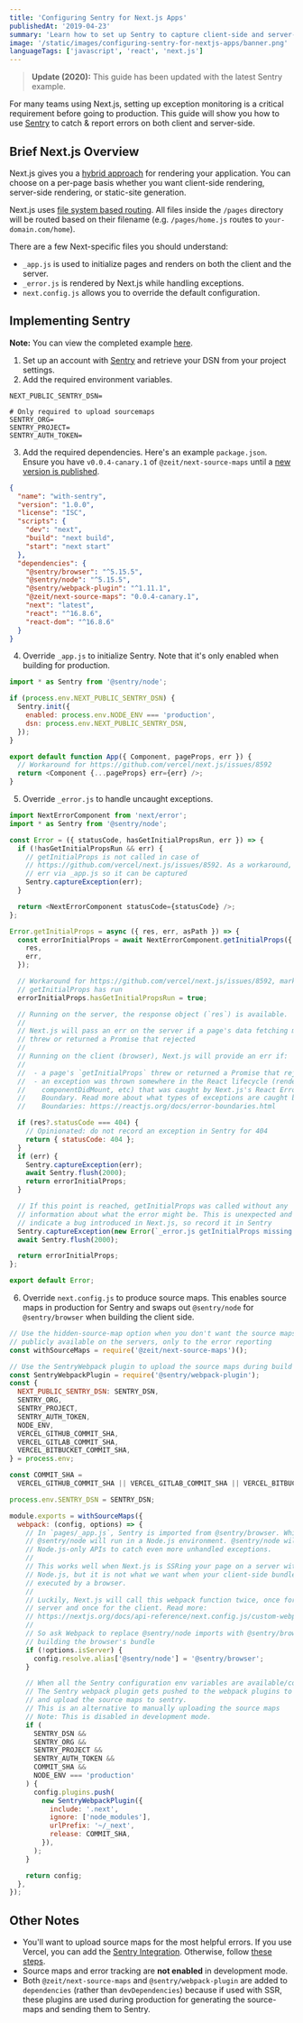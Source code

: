 ```yaml
---
title: 'Configuring Sentry for Next.js Apps'
publishedAt: '2019-04-23'
summary: 'Learn how to set up Sentry to capture client-side and server-side exceptions for Next.js applications.'
image: '/static/images/configuring-sentry-for-nextjs-apps/banner.png'
languageTags: ['javascript', 'react', 'next.js']
---
```


> **Update (2020):** This guide has been updated with the latest Sentry example.

For many teams using Next.js, setting up exception monitoring is a critical requirement before going to production.
This guide will show you how to use [Sentry](https://sentry.io) to catch & report errors on both client and server-side.

## Brief Next.js Overview

Next.js gives you a [hybrid approach](https://vercel.com/blog/nextjs-server-side-rendering-vs-static-generation) for rendering your application.
You can choose on a per-page basis whether you want client-side rendering, server-side rendering, or static-site generation.

Next.js uses [file system based routing](https://nextjs.org/docs/routing/introduction).
All files inside the `/pages` directory will be routed based on their filename (e.g. `/pages/home.js` routes to `your-domain.com/home`).

There are a few Next-specific files you should understand:

- `_app.js` is used to initialize pages and renders on both the client and the server.
- `_error.js` is rendered by Next.js while handling exceptions.
- `next.config.js` allows you to override the default configuration.

## Implementing Sentry

**Note:** You can view the completed example [here](https://github.com/vercel/next.js/tree/canary/examples/with-sentry).

1. Set up an account with [Sentry](https://sentry.io) and retrieve your DSN from your project settings.
2. Add the required environment variables.

```bash:.env.local
NEXT_PUBLIC_SENTRY_DSN=

# Only required to upload sourcemaps
SENTRY_ORG=
SENTRY_PROJECT=
SENTRY_AUTH_TOKEN=
```

3. Add the required dependencies. Here's an example `package.json`. Ensure you have `v0.0.4-canary.1` of `@zeit/next-source-maps` until a [new version is published](https://github.com/vercel/next-plugins/issues/634).

```json:package.json
{
  "name": "with-sentry",
  "version": "1.0.0",
  "license": "ISC",
  "scripts": {
    "dev": "next",
    "build": "next build",
    "start": "next start"
  },
  "dependencies": {
    "@sentry/browser": "^5.15.5",
    "@sentry/node": "^5.15.5",
    "@sentry/webpack-plugin": "^1.11.1",
    "@zeit/next-source-maps": "0.0.4-canary.1",
    "next": "latest",
    "react": "^16.8.6",
    "react-dom": "^16.8.6"
  }
}
```

4. Override `_app.js` to initialize Sentry. Note that it's only enabled when building for production.

```jsx:pages/_app.js
import * as Sentry from '@sentry/node';

if (process.env.NEXT_PUBLIC_SENTRY_DSN) {
  Sentry.init({
    enabled: process.env.NODE_ENV === 'production',
    dsn: process.env.NEXT_PUBLIC_SENTRY_DSN,
  });
}

export default function App({ Component, pageProps, err }) {
  // Workaround for https://github.com/vercel/next.js/issues/8592
  return <Component {...pageProps} err={err} />;
}
```

5. Override `_error.js` to handle uncaught exceptions.

```jsx:pages/_error.js
import NextErrorComponent from 'next/error';
import * as Sentry from '@sentry/node';

const Error = ({ statusCode, hasGetInitialPropsRun, err }) => {
  if (!hasGetInitialPropsRun && err) {
    // getInitialProps is not called in case of
    // https://github.com/vercel/next.js/issues/8592. As a workaround, we pass
    // err via _app.js so it can be captured
    Sentry.captureException(err);
  }

  return <NextErrorComponent statusCode={statusCode} />;
};

Error.getInitialProps = async ({ res, err, asPath }) => {
  const errorInitialProps = await NextErrorComponent.getInitialProps({
    res,
    err,
  });

  // Workaround for https://github.com/vercel/next.js/issues/8592, mark when
  // getInitialProps has run
  errorInitialProps.hasGetInitialPropsRun = true;

  // Running on the server, the response object (`res`) is available.
  //
  // Next.js will pass an err on the server if a page's data fetching methods
  // threw or returned a Promise that rejected
  //
  // Running on the client (browser), Next.js will provide an err if:
  //
  //  - a page's `getInitialProps` threw or returned a Promise that rejected
  //  - an exception was thrown somewhere in the React lifecycle (render,
  //    componentDidMount, etc) that was caught by Next.js's React Error
  //    Boundary. Read more about what types of exceptions are caught by Error
  //    Boundaries: https://reactjs.org/docs/error-boundaries.html

  if (res?.statusCode === 404) {
    // Opinionated: do not record an exception in Sentry for 404
    return { statusCode: 404 };
  }
  if (err) {
    Sentry.captureException(err);
    await Sentry.flush(2000);
    return errorInitialProps;
  }

  // If this point is reached, getInitialProps was called without any
  // information about what the error might be. This is unexpected and may
  // indicate a bug introduced in Next.js, so record it in Sentry
  Sentry.captureException(new Error(`_error.js getInitialProps missing data at path: ${asPath}`));
  await Sentry.flush(2000);

  return errorInitialProps;
};

export default Error;
```

6. Override `next.config.js` to produce source maps. This enables source maps in production for Sentry and swaps out `@sentry/node` for `@sentry/browser` when building the client side.

```js:next.config.js
// Use the hidden-source-map option when you don't want the source maps to be
// publicly available on the servers, only to the error reporting
const withSourceMaps = require('@zeit/next-source-maps')();

// Use the SentryWebpack plugin to upload the source maps during build step
const SentryWebpackPlugin = require('@sentry/webpack-plugin');
const {
  NEXT_PUBLIC_SENTRY_DSN: SENTRY_DSN,
  SENTRY_ORG,
  SENTRY_PROJECT,
  SENTRY_AUTH_TOKEN,
  NODE_ENV,
  VERCEL_GITHUB_COMMIT_SHA,
  VERCEL_GITLAB_COMMIT_SHA,
  VERCEL_BITBUCKET_COMMIT_SHA,
} = process.env;

const COMMIT_SHA =
  VERCEL_GITHUB_COMMIT_SHA || VERCEL_GITLAB_COMMIT_SHA || VERCEL_BITBUCKET_COMMIT_SHA;

process.env.SENTRY_DSN = SENTRY_DSN;

module.exports = withSourceMaps({
  webpack: (config, options) => {
    // In `pages/_app.js`, Sentry is imported from @sentry/browser. While
    // @sentry/node will run in a Node.js environment. @sentry/node will use
    // Node.js-only APIs to catch even more unhandled exceptions.
    //
    // This works well when Next.js is SSRing your page on a server with
    // Node.js, but it is not what we want when your client-side bundle is being
    // executed by a browser.
    //
    // Luckily, Next.js will call this webpack function twice, once for the
    // server and once for the client. Read more:
    // https://nextjs.org/docs/api-reference/next.config.js/custom-webpack-config
    //
    // So ask Webpack to replace @sentry/node imports with @sentry/browser when
    // building the browser's bundle
    if (!options.isServer) {
      config.resolve.alias['@sentry/node'] = '@sentry/browser';
    }

    // When all the Sentry configuration env variables are available/configured
    // The Sentry webpack plugin gets pushed to the webpack plugins to build
    // and upload the source maps to sentry.
    // This is an alternative to manually uploading the source maps
    // Note: This is disabled in development mode.
    if (
      SENTRY_DSN &&
      SENTRY_ORG &&
      SENTRY_PROJECT &&
      SENTRY_AUTH_TOKEN &&
      COMMIT_SHA &&
      NODE_ENV === 'production'
    ) {
      config.plugins.push(
        new SentryWebpackPlugin({
          include: '.next',
          ignore: ['node_modules'],
          urlPrefix: '~/_next',
          release: COMMIT_SHA,
        }),
      );
    }

    return config;
  },
});
```

## Other Notes

- You'll want to upload source maps for the most helpful errors. If you use Vercel, you can add the [Sentry Integration](https://docs.sentry.io/workflow/integrations/vercel). Otherwise, follow [these steps](https://github.com/vercel/next.js/tree/canary/examples/with-sentry#without-using-vercel).
- Source maps and error tracking are **not enabled** in development mode.
- Both `@zeit/next-source-maps` and `@sentry/webpack-plugin` are added to `dependencies` (rather than `devDependencies`) because if used with SSR, these plugins are used during production for generating the source-maps and sending them to Sentry.
